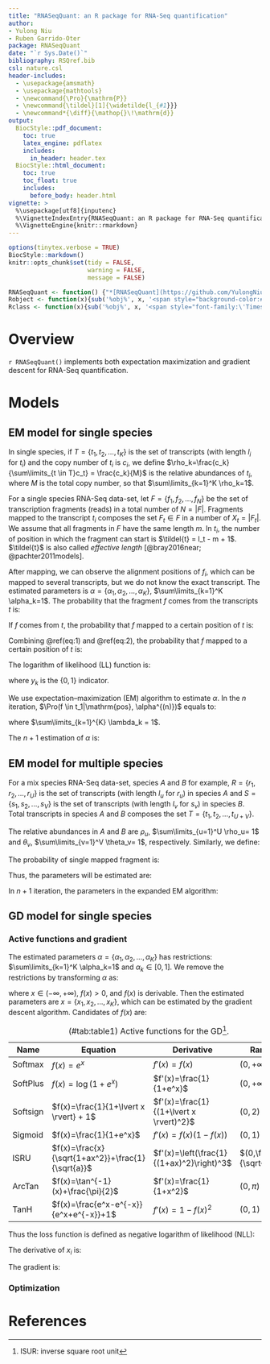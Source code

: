 ```yaml
---
title: "RNASeqQuant: an R package for RNA-Seq quantification"
author: 
- Yulong Niu
- Ruben Garrido-Oter
package: RNASeqQuant
date: "`r Sys.Date()`"
bibliography: RSQref.bib
csl: nature.csl
header-includes:
  - \usepackage{amsmath}
  - \usepackage{mathtools}
  - \newcommand{\Pro}{\mathrm{P}}
  - \newcommand{\tildel}[1]{\widetilde{l_{#1}}}
  - \newcommand*{\diff}{\mathop{}\!\mathrm{d}}
output:
  BiocStyle::pdf_document:
    toc: true
    latex_engine: pdflatex
    includes:
      in_header: header.tex
  BiocStyle::html_document:
    toc: true
    toc_float: true
    includes:
      before_body: header.html
vignette: >
  %\usepackage[utf8]{inputenc}
  %\VignetteIndexEntry{RNASeqQuant: an R package for RNA-Seq quantification}
  %\VignetteEngine{knitr::rmarkdown}
---
```


```r
options(tinytex.verbose = TRUE)
BiocStyle::markdown()
knitr::opts_chunk$set(tidy = FALSE,
                      warning = FALSE,
                      message = FALSE)
```

``` r
RNASeqQuant <- function() {"*[RNASeqQuant](https://github.com/YulongNiu/RNASeqQuant)*"}
Robject <- function(x){sub('%obj%', x, '<span style="background-color:#F0F0F0;color:#404040;font-family:\'Lucida Console\', monospace">%obj%</span>')}
Rclass <- function(x){sub('%obj%', x, '<span style="font-family:\'Times New Roman\', Times, serif;font-style: italic">%obj%</span>')}
```

# Overview

`r RNASeqQuant()` implements both expectation maximization and gradient descent for RNA-Seq quantification.

# Models

## EM model for single species

In single species, if $T=\{t_1, t_2, \dots, t_K\}$ is the set of transcripts (with length $l_i$ for $t_i$) and the copy number of $t_i$ is $c_i$, we define $\rho_k=\frac{c_k}{\sum\limits_{t \in T}c_t} = \frac{c_k}{M}$ is the relative abundances of $t_i$, where $M$ is the total copy number, so that $\sum\limits_{k=1}^K \rho_k=1$.

For a single species RNA-Seq data-set, let $F=\{f_1, f_2, \dots, f_N\}$ be the set of transcription fragments (reads) in a total number of $N=|F|$. Fragments mapped to the transcript $t_i$ composes the set $F_t \in F$ in a number of $X_t=|F_t|$. We assume that all fragments in $F$ have the same length $m$. In $t_i$, the number of position in which the fragment can start is $\tildel{t} = l_t - m + 1$. $\tildel{t}$ is also called *effective length* [@bray2016near; @pachter2011models].

After mapping, we can observe the alignment positions of $f_i$, which can be mapped to several transcripts, but we do not know the exact transcript. The estimated parameters is $\alpha=\{\alpha_1, \alpha_2, \dots, \alpha_K\}$, $\sum\limits_{k=1}^K \alpha_k=1$. The probability that the fragment $f$ comes from the transcripts $t$ is:

\begin{equation}
\begin{split}
\Pro(f \in t) &= \frac{\rho_t M \tildel{t}}{\sum\limits_{k=1}^{K} \rho_k M \tildel{k}} \\
&= \frac{\rho_t \tildel{t}}{\sum\limits_{k=1}^{K} \rho_k \tildel{k}} \\
&= \alpha_t
\end{split}
(\#eq:1)
\end{equation}

If $f$ comes from $t$, the probability that $f$ mapped to a certain position of $t$ is:

\begin{equation}
\begin{split}
\Pro(\mathrm{pos}|f \in t) = \frac{1}{\tildel{t}}
\end{split}
(\#eq:2)
\end{equation}

Combining \@ref(eq:1) and \@ref(eq:2), the probability that $f$ mapped to a certain position of $t$ is:

\begin{equation}
\begin{split}
\Pro(\mathrm{pos}, f \in t) = \frac{\alpha_t}{\tildel{t}}
\end{split}
(\#eq:3)
\end{equation}

The logarithm of likelihood (LL) function is:

\begin{equation}
\begin{split}
LL &= \sum\limits_{f \in F} \log \left(\Pro(\mathrm{pos}|\alpha)\ \right) \\
&= \sum\limits_{f \in F} \log \left( \sum_{k=1}^{K} \Pro(\mathrm{pos}, f \in t_k|\alpha) \right) \\
&= \sum\limits_{f \in F} \log \left( \sum_{k = 1}^{K} y_k \frac{\alpha_k}{\tildel{k}} \right) \\
\end{split}
(\#eq:4)
\end{equation}

where $y_k$ is the $\{0, 1\}$ indicator.

We use expectation–maximization (EM) algorithm to estimate $\alpha$. In the $n$ iteration, $\Pro(f \in t_1|\mathrm{pos}, \alpha^{(n)})$ equals to:

\begin{equation}
\begin{split}
\Pro(f \in t_1|\mathrm{pos}, \alpha^{(n)}) &= \frac{\Pro(f \in t_1, \mathrm{pos}|\alpha^{(n)})}{\sum\limits_{k=1}^{K} \Pro(f \in t_k, \mathrm{pos}|\alpha^{(n)})} \\
&= \frac{\alpha_1^{(n)} \frac{y_1}{\tildel{1}}}{\sum\limits_{k=1}^{K} \alpha_k^{(n)} \frac{y_k}{\tildel{k}}} \\
&= \lambda_1
\end{split}
(\#eq:5)
\end{equation}

where $\sum\limits_{k=1}^{K} \lambda_k = 1$.

\begin{equation}
\begin{split}
\alpha^{(n+1)} &= \argmax_\alpha \left( 
\sum_{f \in F} \sum_{k=1}^{K} \Pro(f \in t_k|\mathrm{pos}, \alpha^{(n)})  \log \left( \Pro(f \in t_1, \mathrm{pos}|\alpha^{(n)}) \right) 
\right) \\
&= \argmax_\alpha \left( 
\sum_{f \in F} \sum_{k=1}^{K} \lambda_k \log\left(
\alpha_k \frac{y_k}{\tildel{k}}
\right)
\right) \\
&= \argmax_\alpha \left(
\sum_{f \in F} \sum_{k=1}^{K}  \lambda_k \log\left(
\alpha_k
\right)
\right)
\end{split}
(\#eq:6)
\end{equation}

The $n+1$ estimation of $\alpha$ is:

\begin{equation*}
\begin{split}
\alpha_k^{(n+1)} &= \frac{\sum\limits_{f \in F} \lambda_k}{\sum\limits_{i=1}^{K} \sum\limits_{f \in F} \lambda_i} \\
&= \frac{\sum\limits_{f \in F} \lambda_k}{N}
,\ k=1, 2, \dots, K
\end{split}
\end{equation*}

## EM model for multiple species

For a mix species RNA-Seq data-set, species $A$ and $B$ for example, $R=\{r_1, r_2, \dots, r_U\}$ is the set of transcripts (with length $l_u$ for $r_u$) in species $A$ and $S=\{s_1, s_2, \dots, s_V\}$ is the set of transcripts (with length $l_v$ for $s_v$) in species $B$. Total transcripts in species $A$ and $B$ composes the set $T=\{t_1, t_2, \dots, t_{U+V}\}$. 

The relative abundances in $A$ and $B$ are $\rho_u$, $\sum\limits_{u=1}^U \rho_u= 1$ and $\theta_v$, $\sum\limits_{v=1}^V \theta_v= 1$, respectively. Similarly, we define:

\begin{equation}
\begin{split}
\Pro(f \in r_u) = \frac{\rho_u \tildel{u}}{\sum\limits_{r \in R} \rho_r \tildel{r}} = \alpha_u \\
\Pro(\mathrm{pos}, f \in r_u) = \frac{\alpha_u}{\tildel{u}}
\end{split}
(\#eq:7)
\end{equation}

\begin{equation}
\begin{split}
\Pro(f \in s_v) = \frac{\theta_v \tildel{v}}{\sum\limits_{s \in S} \theta_s \tildel{s}} = \beta_v \\
\Pro(\mathrm{pos}, f \in s_v) = \frac{\beta_v}{\tildel{v}}
\end{split}
(\#eq:8)
\end{equation}

The probability of single mapped fragment is:

\begin{equation}
\begin{split}
\Pro(\mathrm{pos}|\eta)  &= \Pro(\mathrm{pos}, f \in A|\eta) + \Pro(\mathrm{pos}, f \in B|\eta)\\
&= \Pro(\mathrm{pos} | f \in A, \eta) \Pro(f \in A) + \Pro(\mathrm{pos} | f \in B, \eta) \Pro(f \in B) \\
&= \sum_{i=1}^{U}m_i \frac{\alpha_i}{\tildel{i}} \Pro(f \in A) + \sum_{j=U+1}^{U+V}m_j \frac{\beta_j}{\tildel{j}} \Pro(f \in B) 
\end{split}
(\#eq:9)
\end{equation}

Thus, the parameters will be estimated are:

\begin{equation*}
\begin{split}
\eta=\{\alpha_1, \dots, \alpha_u, \beta_1, \dots, \beta_v,  \Pro(f \in A),  \Pro(f \in B)\}
\end{split}
\end{equation*}

In $n+1$ iteration, the parameters in the expanded EM algorithm:

\begin{equation}
\begin{split}
\lambda_i^{(n+1)} &= \frac{\alpha_i^{(n)} \frac{m_i}{\tildel{i}} \Pro(f \in A)}{\sum\limits_{i=1}^{U}\alpha_i^{(n)} \frac{m_i}{\tildel{i}} \Pro(f \in A) + \sum\limits_{j=U+1}^{U+V}\beta_j^{(n)} \frac{m_j}{\tildel{j}} \Pro(f \in B)}\\
\lambda_j^{(n+1)} &= \frac{\beta_j^{(n)} \frac{m_j}{\tildel{j}} \Pro(f \in A)}{\sum\limits_{i=1}^{U}\alpha_i^{(n)} \frac{m_i}{\tildel{i}} \Pro(f \in A) + \sum\limits_{j=U+1}^{U+V}\beta_j^{(n)} \frac{m_j}{\tildel{j}} \Pro(f \in B)}\\
\alpha_i^{(n+1)} &= \frac{\sum\limits_{f \in F} \lambda_i^{(n+1)}}{\sum\limits_{f \in F} \sum\limits_{i=1}^{U} \lambda_i^{(n+1)}} \\
\beta_j^{(n+1)} &= \frac{\sum\limits_{f \in F} \lambda_j^{(n+1)}}{\sum\limits_{f \in F} \sum\limits_{j=U+1}^{U+V} \lambda_j^{(n+1)}} \\
\Pro(f \in A)^{(n+1)} &= \frac{\sum\limits_{f \in F} \sum\limits_{i=1}^{U} \lambda_i^{(n+1)}}{\sum\limits_{f \in F} \sum\limits_{i=1}^{U} \lambda_i^{(n+1)} + \sum\limits_{f \in F} \sum\limits_{j=U+1}^{U+V} \lambda_j^{(n+1)}} = \frac{\sum\limits_{f \in F} \sum\limits_{i=1}^{U} \lambda_i^{(n+1)}}{N}\\
\Pro(f \in B)^{(n+1)} &= \frac{\sum\limits_{f \in F} \sum\limits_{j=U+1}^{U+V} \lambda_j^{(n+1)}}{\sum\limits_{f \in F} \sum\limits_{i=1}^{U} \lambda_i^{(n+1)} + \sum\limits_{f \in F} \sum\limits_{j=U+1}^{U+V} \lambda_j^{(n+1)}} = \frac{\sum\limits_{f \in F} \sum\limits_{j=U+1}^{U+V} \lambda_j^{(n+1)}}{N} 
\end{split}
(\#eq:10)
\end{equation}

## GD model for single species

### Active functions and gradient

The estimated parameters $\alpha=\{\alpha_1, \alpha_2, \dots, \alpha_K\}$ has restrictions: $\sum\limits_{k=1}^K \alpha_k=1$ and $\alpha_k \in [0, 1]$. We remove the restrictions by transforming $\alpha$ as:

\begin{equation*}
\begin{split}
\alpha_t &= \frac{f(x_t)}{\sum\limits_{k=1}^{K} f(x_k)} = \frac{f(x_t)}{Z} \\
\end{split}
\end{equation*}

where $x \in (-\infty, +\infty)$, $f(x) > 0$, and $f(x)$ is derivable. Then the estimated parameters are $x=\{x_1, x_2, \dots, x_K\}$, which can be estimated by the gradient descent algorithm. Candidates of $f(x)$ are:

| Name     | Equation                                          | Derivative                                | Range                    |
|----------|---------------------------------------------------|-------------------------------------------|--------------------------|
| Softmax  | $f(x)=e^x$                                        | $f'(x)=f(x)$                              | $(0,+\infty)$            |
| SoftPlus | $f(x)=\log(1+e^x)$                                | $f'(x)=\frac{1}{1+e^x}$                   | $(0,+\infty)$            |
| Softsign | $f(x)=\frac{1}{1+\lvert x \rvert} + 1$            | $f'(x)=\frac{1}{(1+\lvert x \rvert)^2}$   | $(0,2)$                  |
| Sigmoid  | $f(x)=\frac{1}{1+e^x}$                            | $f'(x)=f(x)(1-f(x))$                      | $(0,1)$                  |
| ISRU     | $f(x)=\frac{x}{\sqrt{1+ax^2}}+\frac{1}{\sqrt{a}}$ | $f'(x)=\left(\frac{1}{(1+ax)^2}\right)^3$ | $(0,\frac{2}{\sqrt{a}})$ |
| ArcTan   | $f(x)=\tan^{-1}(x)+\frac{\pi}{2}$                 | $f'(x)=\frac{1}{1+x^2}$                   | $(0,\pi)$                |
| TanH     | $f(x)=\frac{e^x-e^{-x}}{e^x+e^{-x}}+1$            | $f'(x)=1-f(x)^2$                          | $(0,1)$                  |

: (\#tab:table1) Active functions for the GD[^1].

[^1]: ISUR: inverse square root unit

Thus the loss function is defined as negative logarithm of likelihood (NLL):

\begin{equation}
\begin{split}
loss(x) = NLL &= -\sum\limits_{f \in F} \log \left( \sum_{k = 1}^{K} y_k \frac{\alpha_k}{\tildel{k}} \right) \\
&=  -\sum\limits_{f \in F} \log \left( \sum_{k = 1}^{K} \frac{f(x_k)}{Z} \frac{y_k}{\tildel{k}} \right) \\
&=  -\sum\limits_{f \in F} \log \left( \sum_{k = 1}^{K} f(x_k) \frac{y_k}{\tildel{k}} - \log Z \right)
\end{split}
(\#eq:11)
\end{equation}

The derivative of $x_i$ is:

\begin{equation}
\begin{split}
\frac{\diff loss(x)}{\diff x_i} &= -\sum\limits_{f \in F} \left( 
   \frac{f'(x_i) \frac{y_i}{\tildel{i}}}{\sum_{k = 1}^{K} f(x_k) \frac{y_k}{\tildel{k}}} - \frac{f'(x_i)}{Z}
   \right)
\end{split}
(\#eq:12)
\end{equation}

The gradient is:

\begin{equation}
\begin{split}
g &= \left( \frac{\diff loss(x)}{\diff x_1}, \frac{\diff loss(x)}{\diff x_2}, \dots, \frac{\diff loss(x)}{\diff x_k}  \right)
\end{split}
(\#eq:13)
\end{equation}

### Optimization

# References
